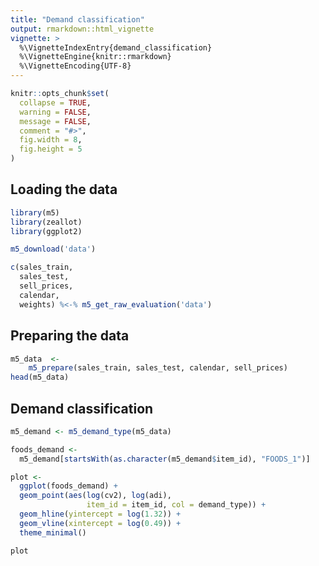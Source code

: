 ```yaml
---
title: "Demand classification"
output: rmarkdown::html_vignette
vignette: >
  %\VignetteIndexEntry{demand_classification}
  %\VignetteEngine{knitr::rmarkdown}
  %\VignetteEncoding{UTF-8}
---
```


```r
knitr::opts_chunk$set(
  collapse = TRUE,
  warning = FALSE, 
  message = FALSE,
  comment = "#>",
  fig.width = 8, 
  fig.height = 5
)
```

## Loading the data
```r
library(m5)
library(zeallot)
library(ggplot2)

m5_download('data')

c(sales_train,
  sales_test,
  sell_prices,
  calendar,
  weights) %<-% m5_get_raw_evaluation('data')
```

## Preparing the data
```r
m5_data  <-
    m5_prepare(sales_train, sales_test, calendar, sell_prices)
head(m5_data)
```

## Demand classification

```r
m5_demand <- m5_demand_type(m5_data)

foods_demand <- 
  m5_demand[startsWith(as.character(m5_demand$item_id), "FOODS_1")]

plot <-
  ggplot(foods_demand) +
  geom_point(aes(log(cv2), log(adi),
                 item_id = item_id, col = demand_type)) +
  geom_hline(yintercept = log(1.32)) +
  geom_vline(xintercept = log(0.49)) +
  theme_minimal()

plot
```
